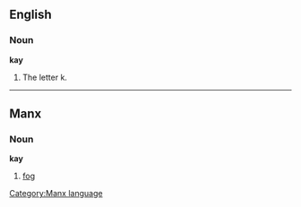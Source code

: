 ==English==

===Noun===

'''kay'''

#The letter k.

----

==Manx==
===Noun===
'''kay'''
#[[fog]]

[[Category:Manx language]]